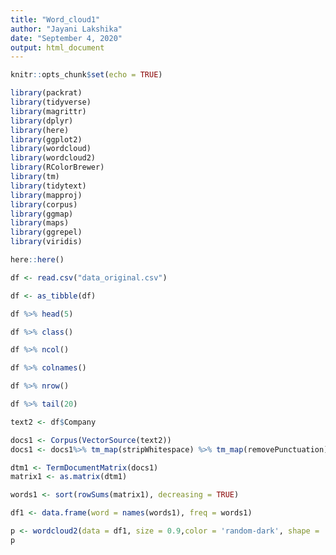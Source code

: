 ---
title: "Word_cloud1"
author: "Jayani Lakshika"
date: "September 4, 2020"
output: html_document
---

```{r setup, include=FALSE}
knitr::opts_chunk$set(echo = TRUE)
```

<!--To import necessary packages-->
```{r, message=FALSE, warning=FALSE}
library(packrat)
library(tidyverse)
library(magrittr)
library(dplyr)
library(here)
library(ggplot2)
library(wordcloud)
library(wordcloud2)
library(RColorBrewer)
library(tm)
library(tidytext)
library(mapproj)
library(corpus)
library(ggmap)
library(maps)
library(ggrepel)
library(viridis)
```

```{r}
here::here()
```

```{r, comment = NA}
df <- read.csv("data_original.csv")

df <- as_tibble(df) 

df %>% head(5)

df %>% class()

df %>% ncol()

df %>% colnames()

df %>% nrow()

df %>% tail(20)

```

```{r}
text2 <- df$Company

docs1 <- Corpus(VectorSource(text2))
docs1 <- docs1%>% tm_map(stripWhitespace) %>% tm_map(removePunctuation)

dtm1 <- TermDocumentMatrix(docs1)
matrix1 <- as.matrix(dtm1)

words1 <- sort(rowSums(matrix1), decreasing = TRUE)

df1 <- data.frame(word = names(words1), freq = words1)

p <- wordcloud2(data = df1, size = 0.9,color = 'random-dark', shape = 'pentagon')
p
```
